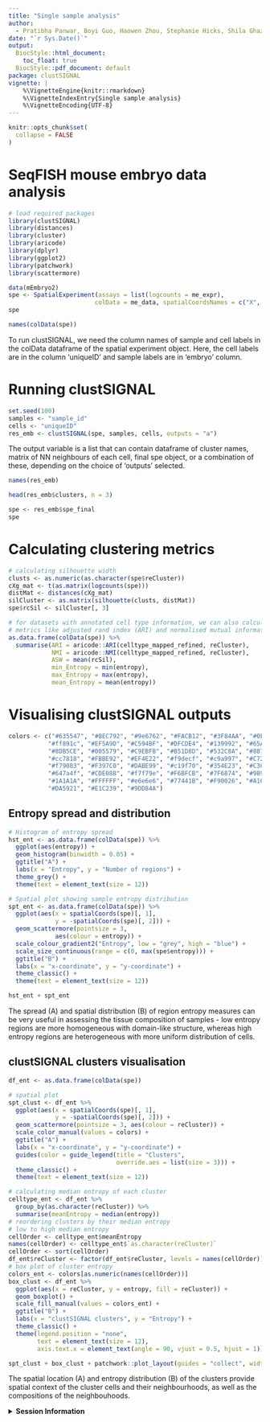 ```yaml
---
title: "Single sample analysis"
author:
  - Pratibha Panwar, Boyi Guo, Haowen Zhou, Stephanie Hicks, Shila Ghazanfar
date: "`r Sys.Date()`"
output:
  BiocStyle::html_document:
    toc_float: true
  BiocStyle::pdf_document: default
package: clustSIGNAL
vignette: |
    %\VignetteEngine{knitr::rmarkdown}
    %\VignetteIndexEntry{Single sample analysis}
    %\VignetteEncoding{UTF-8}
---
```


```r
knitr::opts_chunk$set(
  collapse = FALSE
)
```

# SeqFISH mouse embryo data analysis

```r
# load required packages
library(clustSIGNAL)
library(distances)
library(cluster)
library(aricode)
library(dplyr)
library(ggplot2)
library(patchwork)
library(scattermore)
```

```r
data(mEmbryo2)
spe <- SpatialExperiment(assays = list(logcounts = me_expr),
                        colData = me_data, spatialCoordsNames = c("X", "Y"))
spe
```

```r
names(colData(spe))
```

To run clustSIGNAL, we need the column names of sample and cell labels in the colData dataframe of the spatial experiment object. Here, the cell labels are in the column 'uniqueID' and sample labels are in 'embryo' column.

# Running clustSIGNAL

```r
set.seed(100)
samples <- "sample_id"
cells <- "uniqueID"
res_emb <- clustSIGNAL(spe, samples, cells, outputs = "a")
```

The output variable is a list that can contain dataframe of cluster names, matrix of NN neighbours of each cell, final spe object, or a combination of these, depending on the choice of 'outputs' selected.

```r
names(res_emb)
```

```r
head(res_emb$clusters, n = 3)
```

```r
spe <- res_emb$spe_final
spe
```

# Calculating clustering metrics

```r
# calculating silhouette width
clusts <- as.numeric(as.character(spe$reCluster))
cXg_mat <- t(as.matrix(logcounts(spe)))
distMat <- distances(cXg_mat)
silCluster <- as.matrix(silhouette(clusts, distMat))
spe$rcSil <- silCluster[, 3]

# for datasets with annotated cell type information, we can also calculate
# metrics like adjusted rand index (ARI) and normalised mutual information (NMI)
as.data.frame(colData(spe)) %>%
  summarise(ARI = aricode::ARI(celltype_mapped_refined, reCluster),
            NMI = aricode::NMI(celltype_mapped_refined, reCluster),
            ASW = mean(rcSil),
            min_Entropy = min(entropy),
            max_Entropy = max(entropy),
            mean_Entropy = mean(entropy))
```

# Visualising clustSIGNAL outputs

```r
colors <- c("#635547", "#8EC792", "#9e6762", "#FACB12", "#3F84AA", "#0F4A9C", 
           "#ff891c", "#EF5A9D", "#C594BF", "#DFCDE4", "#139992", "#65A83E", 
           "#8DB5CE", "#005579", "#C9EBFB", "#B51D8D", "#532C8A", "#8870ad", 
           "#cc7818", "#FBBE92", "#EF4E22", "#f9decf", "#c9a997", "#C72228", 
           "#f79083", "#F397C0", "#DABE99", "#c19f70", "#354E23", "#C3C388",
           "#647a4f", "#CDE088", "#f7f79e", "#F6BFCB", "#7F6874", "#989898", 
           "#1A1A1A", "#FFFFFF", "#e6e6e6", "#77441B", "#F90026", "#A10037", 
           "#DA5921", "#E1C239", "#9DD84A")
```

## Entropy spread and distribution

```r
# Histogram of entropy spread
hst_ent <- as.data.frame(colData(spe)) %>%
  ggplot(aes(entropy)) +
  geom_histogram(binwidth = 0.05) +
  ggtitle("A") +
  labs(x = "Entropy", y = "Number of regions") +
  theme_grey() +
  theme(text = element_text(size = 12))

# Spatial plot showing sample entropy distribution
spt_ent <- as.data.frame(colData(spe)) %>%
  ggplot(aes(x = spatialCoords(spe)[, 1],
             y = -spatialCoords(spe)[, 2])) +
  geom_scattermore(pointsize = 3,
             aes(colour = entropy)) +
  scale_colour_gradient2("Entropy", low = "grey", high = "blue") +
  scale_size_continuous(range = c(0, max(spe$entropy))) +
  ggtitle("B") +
  labs(x = "x-coordinate", y = "y-coordinate") +
  theme_classic() +
  theme(text = element_text(size = 12))

hst_ent + spt_ent
```

The spread (A) and spatial distribution (B) of region entropy measures can be very useful in assessing the tissue composition of samples - low entropy regions are more homogeneous with domain-like structure, whereas high entropy regions are heterogeneous with more uniform distribution of cells.

## clustSIGNAL clusters visualisation

```r
df_ent <- as.data.frame(colData(spe))

# spatial plot
spt_clust <- df_ent %>%
  ggplot(aes(x = spatialCoords(spe)[, 1],
             y = -spatialCoords(spe)[, 2])) +
  geom_scattermore(pointsize = 3, aes(colour = reCluster)) +
  scale_color_manual(values = colors) +
  ggtitle("A") +
  labs(x = "x-coordinate", y = "y-coordinate") +
  guides(color = guide_legend(title = "Clusters",
                              override.aes = list(size = 3))) +
  theme_classic() +
  theme(text = element_text(size = 12))

# calculating median entropy of each cluster
celltype_ent <- df_ent %>%
  group_by(as.character(reCluster)) %>%
  summarise(meanEntropy = median(entropy))
# reordering clusters by their median entropy
# low to high median entropy
cellOrder <- celltype_ent$meanEntropy
names(cellOrder) <- celltype_ent$`as.character(reCluster)`
cellOrder <- sort(cellOrder)
df_ent$reCluster <- factor(df_ent$reCluster, levels = names(cellOrder))
# box plot of cluster entropy
colors_ent <- colors[as.numeric(names(cellOrder))]
box_clust <- df_ent %>%
  ggplot(aes(x = reCluster, y = entropy, fill = reCluster)) +
  geom_boxplot() +
  scale_fill_manual(values = colors_ent) +
  ggtitle("B") +
  labs(x = "clustSIGNAL clusters", y = "Entropy") +
  theme_classic() +
  theme(legend.position = "none",
        text = element_text(size = 12),
        axis.text.x = element_text(angle = 90, vjust = 0.5, hjust = 1))

spt_clust + box_clust + patchwork::plot_layout(guides = "collect", widths = c(2, 3))
```

The spatial location (A) and entropy distribution (B) of the clusters provide spatial context of the cluster cells and their neighbourhoods, as well as the compositions of the neighbouhoods.

<details>

<summary>**Session Information**</summary>

```r
sessionInfo()
```

</details>
